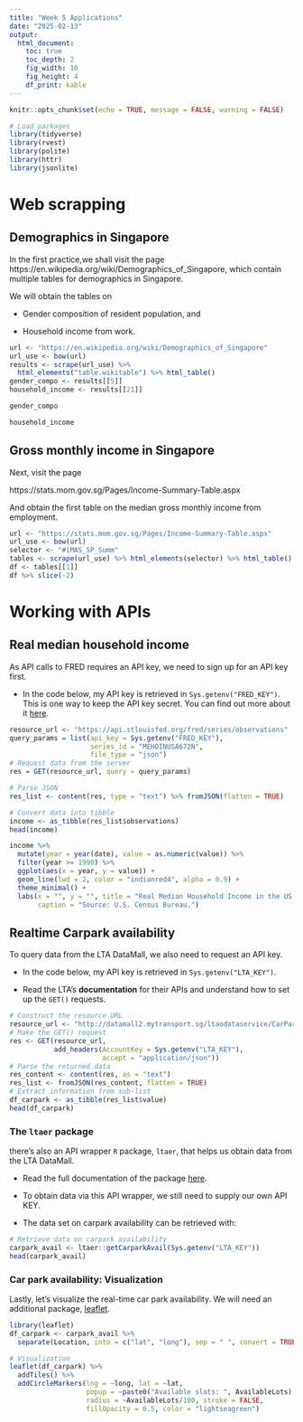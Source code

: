 ```yaml
---
title: "Week 5 Applications"
date: "2025-02-13"
output: 
  html_document:
    toc: true
    toc_depth: 2
    fig_width: 10
    fig_height: 4
    df_print: kable
---
```


```r
knitr::opts_chunk$set(echo = TRUE, message = FALSE, warning = FALSE)
```

```r
# Load packages
library(tidyverse)
library(rvest)
library(polite)
library(httr)
library(jsonlite)
```

# Web scrapping
## Demographics in Singapore

In the first practice,we shall visit the page https://en.wikipedia.org/wiki/Demographics_of_Singapore, which contain multiple tables for demographics in Singapore.

We will obtain the tables on

+ Gender composition of resident population, and

+ Household income from work.

```r
url <- "https://en.wikipedia.org/wiki/Demographics_of_Singapore"
url_use <- bow(url)
results <- scrape(url_use) %>% 
  html_elements("table.wikitable") %>% html_table()
gender_compo <- results[[5]]
household_income <- results[[21]]
```

```r
gender_compo
```

```r
household_income
```

## Gross monthly income in Singapore

Next, visit the page

https://stats.mom.gov.sg/Pages/Income-Summary-Table.aspx

And obtain the first table on the median gross monthly income from employment.

```r
url <- "https://stats.mom.gov.sg/Pages/Income-Summary-Table.aspx"
url_use <- bow(url)
selector <- "#iMAS_SP_Summ"
tables <- scrape(url_use) %>% html_elements(selector) %>% html_table() # list of 6
df <- tables[[1]]
df %>% slice(-2)
```

# Working with APIs
## Real median household income

As API calls to FRED requires an API key, we need to sign up for an API key first.

+ In the code below, my API key is retrieved in `Sys.getenv("FRED_KEY")`. This is one way to keep the API key secret. You can find out more about it [here](https://daattali.gitbooks.io/stat545-ubc-github-io/content/bit003_api-key-env-var.html).

```r
resource_url <- "https://api.stlouisfed.org/fred/series/observations"
query_params = list(api_key = Sys.getenv("FRED_KEY"),
                    series_id = "MEHOINUSA672N",
                    file_type = "json")
# Request data from the server
res = GET(resource_url, query = query_params)

# Parse JSON
res_list <- content(res, type = "text") %>% fromJSON(flatten = TRUE)

# Convert data into tibble
income <- as_tibble(res_list$observations)
head(income)
```

```r
income %>%
  mutate(year = year(date), value = as.numeric(value)) %>%
  filter(year >= 1990) %>%
  ggplot(aes(x = year, y = value)) +
  geom_line(lwd = 2, color = "indianred4", alpha = 0.9) +
  theme_minimal() +
  labs(x = "", y = "", title = "Real Median Household Income in the US, 1990 to 2022",
       caption = "Source: U.S. Census Bureau.")
```

## Realtime Carpark availability

To query data from the LTA DataMall, we also need to request an API key.

+ In the code below, my API key is retrieved in `Sys.getenv("LTA_KEY")`.

+ Read the LTA's **documentation** for their APIs and understand how to set up the `GET()` requests.

```r
# Construct the resource URL
resource_url <- "http://datamall2.mytransport.sg/ltaodataservice/CarParkAvailabilityv2"
# Make the GET() request
res <- GET(resource_url, 
           add_headers(AccountKey = Sys.getenv("LTA_KEY"),
                       accept = "application/json"))
# Parse the returned data
res_content <- content(res, as = "text")
res_list <- fromJSON(res_content, flatten = TRUE)
# Extract information from sub-list
df_carpark <- as_tibble(res_list$value)
head(df_carpark)
```

### The `ltaer` package

there's also an API wrapper `R` package, `ltaer`, that helps us obtain data from the LTA DataMall.

+ Read the full documentation of the package [here](https://shaunkhoo.github.io/ltaer/index.html).

+ To obtain data via this API wrapper, we still need to supply our own API KEY.

+ The data set on carpark availability can be retrieved with:

```r
# Retrieve data on carpark availability
carpark_avail <- ltaer::getCarparkAvail(Sys.getenv("LTA_KEY"))
head(carpark_avail)
```

### Car park availability: Visualization

Lastly, let's visualize the real-time car park availability. We will need an additional package, [leaflet](https://rstudio.github.io/leaflet/).

```r
library(leaflet)
df_carpark <- carpark_avail %>%
  separate(Location, into = c("lat", "long"), sep = " ", convert = TRUE)

# Visualization
leaflet(df_carpark) %>%
  addTiles() %>%
  addCircleMarkers(lng = ~long, lat = ~lat,
                   popup = ~paste0("Available slots: ", AvailableLots),
                   radius = ~AvailableLots/100, stroke = FALSE, 
                   fillOpacity = 0.5, color = "lightseagreen")
```

